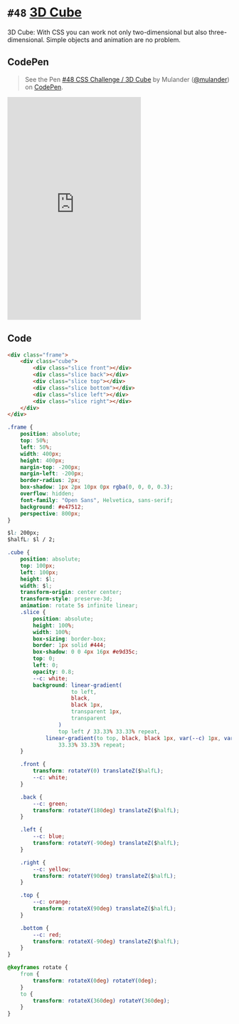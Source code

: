 
<Meta />

# `#48` [3D Cube](https://100dayscss.com/days/48/)

3D Cube: With CSS you can work not only two-dimensional but also three-dimensional. Simple objects and animation are no problem.

## CodePen

> See the Pen [#48 CSS Challenge / 3D Cube](https://codepen.io/mulander/pen/VwqKyKY)
by Mulander ([@mulander](https://codepen.io/mulander))
on [CodePen](https://codepen.io).

<iframe
  height="500"
  className="w-full my-10 bg-gray-200"
  scrolling="no"
  title="#48 CSS Challenge / 3D Cube"
  src="https://codepen.io/mulander/embed/VwqKyKY?default-tab=html%2Cresult"
  frameBorder="no"
  loading="lazy"
  allowtransparency="true"
  allowFullScreen={true}
>

</iframe>

## Code

```html
<div class="frame">
	<div class="cube">
		<div class="slice front"></div>
		<div class="slice back"></div>
		<div class="slice top"></div>
		<div class="slice bottom"></div>
		<div class="slice left"></div>
		<div class="slice right"></div>
	</div>
</div>
```

```css
.frame {
	position: absolute;
	top: 50%;
	left: 50%;
	width: 400px;
	height: 400px;
	margin-top: -200px;
	margin-left: -200px;
	border-radius: 2px;
	box-shadow: 1px 2px 10px 0px rgba(0, 0, 0, 0.3);
	overflow: hidden;
	font-family: "Open Sans", Helvetica, sans-serif;
	background: #e47512;
	perspective: 800px;
}

$l: 200px;
$halfL: $l / 2;

.cube {
	position: absolute;
	top: 100px;
	left: 100px;
	height: $l;
	width: $l;
	transform-origin: center center;
	transform-style: preserve-3d;
	animation: rotate 5s infinite linear;
	.slice {
		position: absolute;
		height: 100%;
		width: 100%;
		box-sizing: border-box;
		border: 1px solid #444;
		box-shadow: 0 0 4px 16px #e9d35c;
		top: 0;
		left: 0;
		opacity: 0.8;
		--c: white;
		background: linear-gradient(
					to left,
					black,
					black 1px,
					transparent 1px,
					transparent
				)
				top left / 33.33% 33.33% repeat,
			linear-gradient(to top, black, black 1px, var(--c) 1px, var(--c)) top left /
				33.33% 33.33% repeat;
	}

	.front {
		transform: rotateY(0) translateZ($halfL);
		--c: white;
	}

	.back {
		--c: green;
		transform: rotateY(180deg) translateZ($halfL);
	}

	.left {
		--c: blue;
		transform: rotateY(-90deg) translateZ($halfL);
	}

	.right {
		--c: yellow;
		transform: rotateY(90deg) translateZ($halfL);
	}

	.top {
		--c: orange;
		transform: rotateX(90deg) translateZ($halfL);
	}

	.bottom {
		--c: red;
		transform: rotateX(-90deg) translateZ($halfL);
	}
}

@keyframes rotate {
	from {
		transform: rotateX(0deg) rotateY(0deg);
	}
	to {
		transform: rotateX(360deg) rotateY(360deg);
	}
}
```